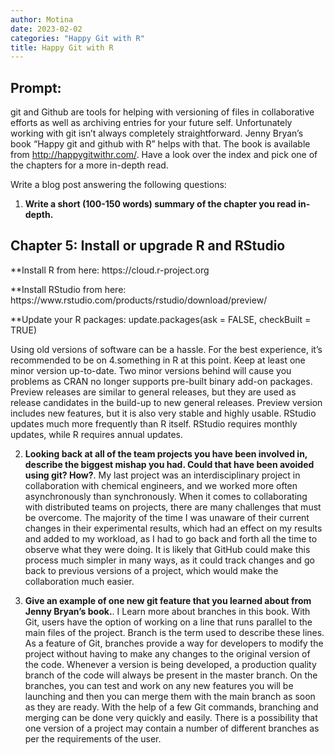 ```yaml
---
author: Motina
date: 2023-02-02
categories: "Happy Git with R"
title: Happy Git with R
---
```


## Prompt:

git and Github are tools for helping with versioning of files in collaborative efforts as well as archiving entries for your future self. 
Unfortunately working with git isn't always completely straightforward. 
Jenny Bryan's book "Happy git and github with R" helps with that. The book is available from [http://happygitwithr.com/](http://happygitwithr.com/). Have a look over the index and pick one of the chapters for a more in-depth read.

Write a blog post answering the following questions: 

1. **Write a short (100-150 words) summary of the chapter you read in-depth.**

## Chapter 5: Install or upgrade R and RStudio

**Install R from here: https://cloud.r-project.org

**Install RStudio from here: https://www.rstudio.com/products/rstudio/download/preview/

**Update your R packages: update.packages(ask = FALSE, checkBuilt = TRUE)

Using old versions of software can be a hassle. For the best experience, it's recommended to be on 4.something in R at this point. Keep at least one minor version up-to-date. Two minor versions behind will cause you problems as CRAN no longer supports pre-built binary add-on packages. Preview releases are similar to general releases, but they are used as release candidates in the build-up to new general releases. Preview version includes new features, but it is also very stable and highly usable. RStudio updates much more frequently than R itself. RStudio requires monthly updates, while R requires annual updates.

2. **Looking back at all of the team projects you have been involved in, describe the biggest mishap you had. Could that have been avoided using git? How?**. 
My last project was an interdisciplinary project in collaboration with chemical engineers, and we worked more often asynchronously than synchronously. When it comes to collaborating with distributed teams on projects, there are many challenges that must be overcome. The majority of the time I was unaware of their current changes in their experimental results, which had an effect on my results and added to my workload, as I had to go back and forth all the time to observe what they were doing. It is likely that GitHub could make this process much simpler in many ways, as it could track changes and go back to previous versions of a project, which would make the collaboration much easier.

3. **Give an example of one new git feature that you learned about from Jenny Bryan's book.**.
I Learn more about branches in this book. With Git, users have the option of working on a line that runs parallel to the main files of the project. Branch is the term used to describe these lines. As a feature of Git, branches provide a way for developers to modify the project without having to make any changes to the original version of the code. Whenever a version is being developed, a production quality branch of the code will always be present in the master branch. On the branches, you can test and work on any new features you will be launching and then you can merge them with the main branch as soon as they are ready. With the help of a few Git commands, branching and merging can be done very quickly and easily. There is a possibility that one version of a project may contain a number of different branches as per the requirements of the user.

